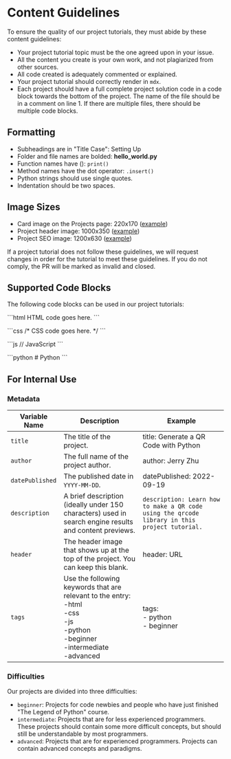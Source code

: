 # Content Guidelines

To ensure the quality of our project tutorials, they must abide by these content guidelines: 

- Your project tutorial topic must be the one agreed upon in your issue.
- All the content you create is your own work, and not plagiarized from other sources.
- All code created is adequately commented or explained.
- Your project tutorial should correctly render in `mdx`.
- Each project should have a full complete project solution code in a code block towards the bottom of the project. The name of the file should be in a comment on line 1. If there are multiple files, there should be multiple code blocks.

## Formatting

- Subheadings are in "Title Case": Setting Up
- Folder and file names are bolded: **hello_world.py**
- Function names have (): `print()`
- Method names have the dot operator: `.insert()`
- Python strings should use single quotes.
- Indentation should be two spaces.

## Image Sizes

- Card image on the Projects page: 220x170 ([example](https://www.codedex.io/images/projects/card_images/generate-a-blog-with-openai.png))
- Project header image: 1000x350 ([example](https://raw.githubusercontent.com/codedex-io/projects/main/projects/generate-a-blog-with-openai/header.png))
- Project SEO image: 1200x630 ([example](https://raw.githubusercontent.com/codedex-io/projects/main/projects/generate-a-blog-with-openai/seo.png))

If a project tutorial does not follow these guidelines, we will request changes in order for the tutorial to meet these guidelines. If you do not comply, the PR will be marked as invalid and closed.

## Supported Code Blocks

The following code blocks can be used in our project tutorials:

\`\`\`html
HTML code goes here.
\`\`\`

\`\`\`css
/* CSS code goes here. */
\`\`\`

\`\`\`js
// JavaScript
\`\`\`

\`\`\`python
\# Python
\`\`\`

## For Internal Use

### Metadata

| Variable Name    | Description    | Example |
| ---------------- | ---------------------------------------------- | ------------------------------------ |
| `title`          | The title of the project.   | title: Generate a QR Code with Python |
| `author`         | The full name of the project author.  | author: Jerry Zhu |
| `datePublished`  | The published date in `YYYY-MM-DD`.  | datePublished: 2022-09-19 |
| `description`    | A brief description (ideally under 150 characters) used in search engine results and content previews.  | `description: Learn how to make a QR code using the qrcode library in this project tutorial.`                                                            |
| `header` | The header image that shows up at the top of the project. You can keep this blank. | header: URL |
| `tags`           | Use the following keywords that are relevant to the entry:<br/>-html<br/>-css<br/>-js<br/>-python<br/>-beginner<br/>-intermediate<br/>-advanced | tags:<br/> - python<br/> - beginner<br/>|

### Difficulties

Our projects are divided into three difficulties:

- `beginner`: Projects for code newbies and people who have just finished "The Legend of Python" course.
- `intermediate`: Projects that are for less experienced programmers. These projects should contain some more difficult concepts, but should still be understandable by most programmers. 
- `advanced`: Projects that are for experienced programmers. Projects can contain advanced concepts and paradigms.